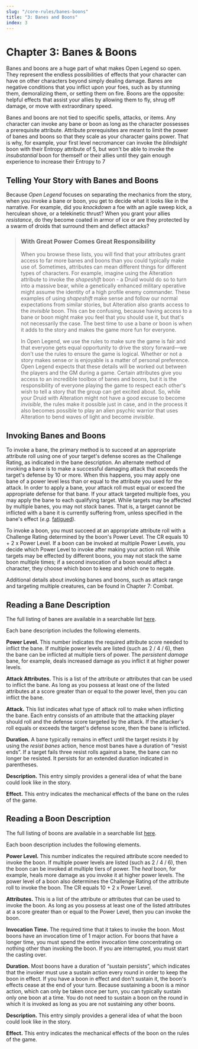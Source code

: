 ```yaml
---
slug: "/core-rules/banes-boons"
title: "3: Banes and Boons"
index: 3
---
```



<TableOfContents headings={props.headings} />

# Chapter 3: Banes & Boons

Banes and boons are a huge part of what makes Open Legend so open. They represent the endless possibilities of effects that your character can have on other characters beyond simply dealing damage. Banes are negative conditions that you inflict upon your foes, such as by stunning them, demoralizing them, or setting them on fire. Boons are the opposite: helpful effects that assist your allies by allowing them to fly, shrug off damage, or move with extraordinary speed.

Banes and boons are not tied to specific spells, attacks, or items. Any character can invoke any bane or boon as long as the character possesses a prerequisite attribute. Attribute prerequisites are meant to limit the power of banes and boons so that they scale as your character gains power. That is why, for example, your first level necromancer can invoke the _blindsight_ boon with their Entropy attribute of 5, but won't be able to invoke the _insubstantial_ boon for themself or their allies until they gain enough experience to increase their Entropy to 7

## Telling Your Story with Banes and Boons

Because _Open Legend_ focuses on separating the mechanics from the story, when you invoke a bane or boon, you get to decide what it looks like in the narrative. For example, did you _knockdown_ a foe with an agile sweep kick, a herculean shove, or a telekinetic thrust? When you grant your allies _resistance_, do they become coated in armor of ice or are they protected by a swarm of droids that surround them and deflect attacks?

> ### With Great Power Comes Great Responsibility
>
> When you browse these lists, you will find that your attributes grant access to far more banes and boons than you could typically make use of. Sometimes, attributes can mean different things for different types of characters. For example, imagine using the Alteration attribute to invoke the _shapeshift_ boon - a Druid would do so to turn into a massive bear, while a genetically enhanced military operative might assume the identity of a high profile enemy commander. These examples of using _shapeshift_ make sense and follow our normal expectations from similar stories, but Alteration also grants access to the _invisible_ boon. This can be confusing, because having access to a bane or boon might make you feel that you should use it, but that's not necessarily the case. The best time to use a bane or boon is when it adds to the story and makes the game more fun for everyone.
>
> In Open Legend, we use the rules to make sure the game is fair and that everyone gets equal opportunity to drive the story forward—we don't use the rules to ensure the game is logical. Whether or not a story makes sense or is enjoyable is a matter of personal preference. Open Legend expects that these details will be worked out between the players and the GM during a game. Certain attributes give you access to an incredible toolbox of banes and boons, but it is the responsibility of everyone playing the game to respect each other's wish to tell a story that the group can get excited about. So, while your Druid with Alteration might not have a good excuse to become _invisible_, the rules make it possible just in case, and in the process it also becomes possible to play an alien psychic warrior that uses Alteration to bend waves of light and become _invisible_.

## Invoking Banes and Boons

To invoke a bane, the primary method is to succeed at an appropriate attribute roll using one of your target's defense scores as the Challenge Rating, as indicated in the bane description. An alternate method of invoking a bane is to make a successful damaging attack that exceeds the target's defense by 10 or more. When this happens, you may apply one bane of a power level less than or equal to the attribute you used for the attack. In order to apply a bane, your attack roll must equal or exceed the appropriate defense for that bane. If your attack targeted multiple foes, you may apply the bane to each qualifying target. While targets may be affected by multiple banes, you may not _stack_ banes. That is, a target cannot be inflicted with a bane it is currently suffering from, unless specified in the bane's effect (_e.g._ [fatigued](http://www.openlegendrpg.com/banes/fatigued)).

To invoke a boon, you must succeed at an appropriate attribute roll with a Challenge Rating determined by the boon's Power Level. The CR equals 10 + 2 x Power Level. If a boon can be invoked at multiple Power Levels, you decide which Power Level to invoke after making your action roll. While targets may be effected by different boons, you may not stack the same boon multiple times; if a second invocation of a boon would affect a character, they choose which boon to keep and which one to negate.

Additional details about invoking banes and boons, such as attack range and targeting multiple creatures, can be found in Chapter 7: Combat.

## Reading a Bane Description

The full listing of banes are available in a searchable list [here](http://www.openlegendrpg.com/banes).

Each bane description includes the following elements.

**Power Level.** This number indicates the required attribute score needed to inflict the bane. If multiple power levels are listed (such as 2 / 4 / 6), then the bane can be inflicted at multiple tiers of power. The _persistent damage_ bane, for example, deals increased damage as you inflict it at higher power levels.

**Attack Attributes.** This is a list of the attribute or attributes that can be used to inflict the bane. As long as you possess at least one of the listed attributes at a score greater than or equal to the power level, then you can inflict the bane.

**Attack.** This list indicates what type of attack roll to make when inflicting the bane. Each entry consists of an attribute that the attacking player should roll and the defense score targeted by the attack. If the attacker's roll equals or exceeds the target's defense score, then the bane is inflicted.

**Duration.** A bane typically remains in effect until the target resists it by using the _resist banes_ action, hence most banes have a duration of “resist ends”. If a target fails three resist rolls against a bane, the bane can no longer be resisted. It persists for an extended duration indicated in parentheses.

**Description.** This entry simply provides a general idea of what the bane could look like in the story.

**Effect.** This entry indicates the mechanical effects of the bane on the rules of the game.

## Reading a Boon Description

The full listing of boons are available in a searchable list [here](http://www.openlegendrpg.com/boons).

Each boon description includes the following elements.

**Power Level.** This number indicates the required attribute score needed to invoke the boon. If multiple power levels are listed (such as 2 / 4 / 6), then the boon can be invoked at multiple tiers of power. The _heal_ boon, for example, heals more damage as you invoke it at higher power levels. The power level of a boon also determines the Challenge Rating of the attribute roll to invoke the boon. The CR equals 10 + 2 x Power Level.

**Attributes.** This is a list of the attribute or attributes that can be used to invoke the boon. As long as you possess at least one of the listed attributes at a score greater than or equal to the Power Level, then you can invoke the boon.

**Invocation Time.** The required time that it takes to invoke the boon. Most boons have an invocation time of 1 major action. For boons that have a longer time, you must spend the entire invocation time concentrating on nothing other than invoking the boon. If you are interrupted, you must start the casting over.

**Duration.** Most boons have a duration of “sustain persists”, which indicates that the invoker must use a sustain action every round in order to keep the boon in effect. If you have a boon in effect and don't sustain it, the boon's effects cease at the end of your turn. Because sustaining a boon is a minor action, which can only be taken once per turn, you can typically sustain only one boon at a time. You do not need to sustain a boon on the round in which it is invoked as long as you are not sustaining any other boons.

**Description.** This entry simply provides a general idea of what the boon could look like in the story.

**Effect.** This entry indicates the mechanical effects of the boon on the rules of the game.
